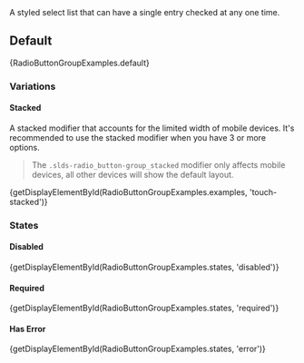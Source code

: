 
<div className="lead doc">
  A styled select list that can have a single entry checked at any one time.
</div>

## Default

<CodeView>{RadioButtonGroupExamples.default}</CodeView>

### Variations

#### Stacked

A stacked modifier that accounts for the limited width of mobile devices. It's recommended to use the stacked modifier when you have 3 or more options.

<Blockquote type="note" header="Mobile Only">
  The <code>.slds-radio_button-group_stacked</code> modifier only affects mobile
  devices, all other devices will show the default layout.
</Blockquote>

<CodeView>
  {getDisplayElementById(RadioButtonGroupExamples.examples, 'touch-stacked')}
</CodeView>

### States

#### Disabled

<CodeView>
  {getDisplayElementById(RadioButtonGroupExamples.states, 'disabled')}
</CodeView>

#### Required

<CodeView>
  {getDisplayElementById(RadioButtonGroupExamples.states, 'required')}
</CodeView>

#### Has Error

<CodeView>
  {getDisplayElementById(RadioButtonGroupExamples.states, 'error')}
</CodeView>
